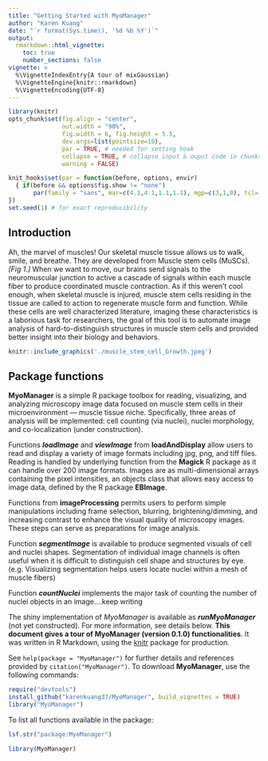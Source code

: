 ```yaml
---
title: "Getting Started with MyoManager"
author: "Karen Kuang"
date: "`r format(Sys.time(), '%d %b %Y')`"
output: 
  rmarkdown::html_vignette:
    toc: true
    number_sections: false
vignette: >
  %\VignetteIndexEntry{A tour of mixGaussian}
  %\VignetteEngine{knitr::rmarkdown}
  %\VignetteEncoding{UTF-8}
---
```


```r
library(knitr)
opts_chunk$set(fig.align = "center", 
               out.width = "90%",
               fig.width = 6, fig.height = 5.5,
               dev.args=list(pointsize=10),
               par = TRUE, # needed for setting hook 
               collapse = TRUE, # collapse input & ouput code in chunks
               warning = FALSE)

knit_hooks$set(par = function(before, options, envir)
  { if(before && options$fig.show != "none") 
       par(family = "sans", mar=c(4.1,4.1,1.1,1.1), mgp=c(3,1,0), tcl=-0.5)
})
set.seed(1) # for exact reproducibility
```
       
## Introduction

Ah, the marvel of muscles! Our skeletal muscle tissue allows us to walk, smile, and breathe. They are developed from Muscle stem cells (MuSCs). *[Fig 1.]* When we want to move, our brains send signals to the neuromuscular junction to active a cascade of signals within each muscle fiber to produce coordinated muscle contraction. As if this weren’t cool enough, when skeletal muscle is injured, muscle stem cells residing in the tissue are called to action to regenerate muscle form and function. While these cells are well characterized literature, imaging these characteristics is a laborious task for researchers, the goal of this tool is to automate image analysis of hard-to-distinguish structures in muscle stem cells and provided better insight into their biology and behaviors. 

```r
knitr::include_graphics('./muscle_stem_cell_Growth.jpeg')
```

## Package functions

**MyoManager** is a simple R package toolbox for reading, visualizing, and analyzing microscopy image data focused on muscle stem cells in their microenvironment --- muscle tissue niche. Specifically, three areas of analysis will be implemented: cell counting (via nuclei), nuclei morphology, and co-localization (under construction). 

Functions __*loadImage*__ and __*viewImage*__ from __loadAndDisplay__ allow users to read and display a variety of image formats including jpg, png, and tiff files. Reading is handled by underlying function from the **Magick** R package as it can handle over 200 image formats. Images are as multi-dimensional arrays containing the pixel intensities, an objects class that allows easy access to image data, defined by the R package **EBImage**.


Functions from  __imageProcessing__  permits users to perform simple manipulations including frame selection, blurring, brightening/dimming, and increasing contrast to enhance the visual quality of microscopy images. These steps can serve as preparations for image analysis. 

Function __*segmentImage*__ is available to produce segmented visuals of cell and nuclei shapes. Segmentation of individual image channels is often useful when it is difficult
to distinguish cell shape and structures by eye. (e.g. Visualizing segmentation helps users
locate nuclei within a mesh of muscle fibers)

Function __*countNuclei*__ implements the major task of counting the number of nuclei objects in an image....keep writing 

The shiny implementation of *MyoManager* is available as __*runMyoManager*__ (not yet constructed). For more information, see details below. **This document gives a tour of MyoManager (version 0.1.0) functionalities**. It was written in R Markdown, using the [knitr](https://cran.r-project.org/package=knitr) package for production. 


See `help(package = "MyoManager")` for further details and references provided by `citation("MyoManager")`. To download **MyoManager**, use the following commands:

``` r
require("devtools")
install_github("karenkuang37/MyoManager", build_vignettes = TRUE)
library("MyoManager")
```
To list all functions available in the package:
``` r
lsf.str("package:MyoManager")
```

```r
library(MyoManager)
```

